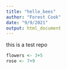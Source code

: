 ```yaml
---
title: "hello_bees"
author: "Forest Cook"
date: "9/9/2021"
output: html_document
---
```


this is a test repo
```r
flowers <- 3+5
rose <- 7+9
```

